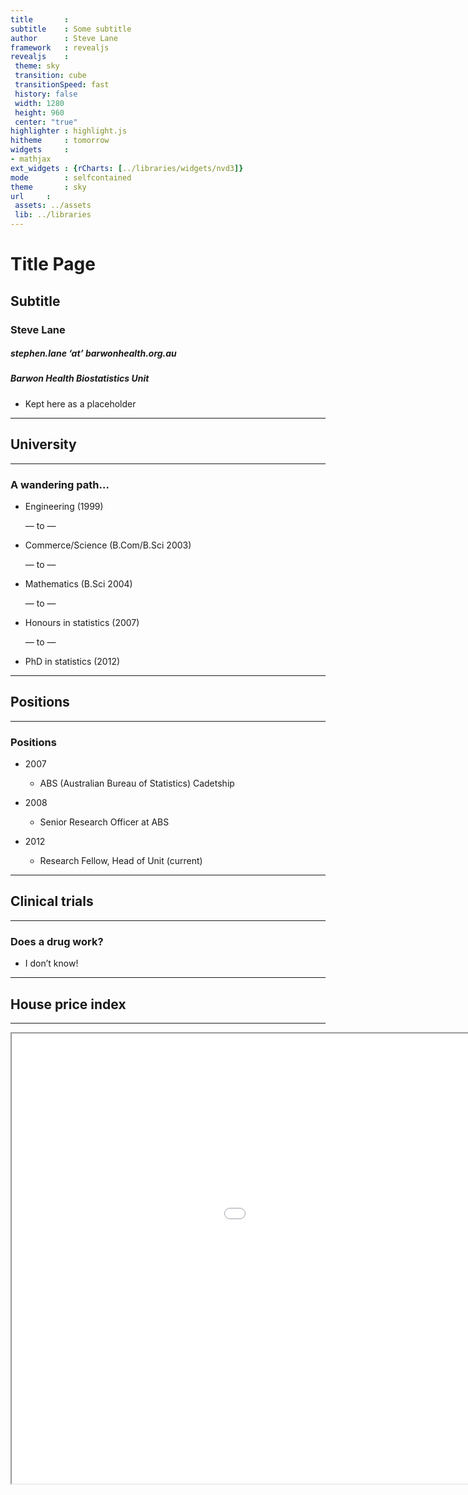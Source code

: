 ```yaml
---
title		:
subtitle	: Some subtitle
author		: Steve Lane
framework	: revealjs
revealjs    :
 theme: sky
 transition: cube
 transitionSpeed: fast
 history: false
 width: 1280
 height: 960
 center: "true"
highlighter	: highlight.js
hitheme		: tomorrow
widgets		:
- mathjax
ext_widgets : {rCharts: [../libraries/widgets/nvd3]}
mode		: selfcontained
theme		: sky
url		:
 assets: ../assets
 lib: ../libraries
---
```


<!-- To compile: -->
<!-- require(slidify) -->
<!-- slidify("filename.rmd") -->
<!-- Post creation need to edit html to adjust height and width. -->

# Title Page
## Subtitle
### Steve Lane
##### stephen.lane 'at' barwonhealth.org.au
##### Barwon Health Biostatistics Unit
<!-- Date (if required): -->
<!-- ##### `r format(Sys.time(), "%A %B %d, %Y")` -->

<aside class="notes">

- Kept here as a placeholder

</aside>

---

<section>

<!-- To start downwards slides -->

## University

---

### A wandering path...

- Engineering (1999)

  &mdash; to &mdash;

- Commerce/Science (B.Com/B.Sci 2003)

  &mdash; to &mdash;

- Mathematics (B.Sci 2004)

  &mdash; to &mdash;

- Honours in statistics (2007)

  &mdash; to &mdash;

- PhD in statistics (2012)

</section>

---

<section>

## Positions

---

### Positions

- 2007

  - ABS (Australian Bureau of Statistics) Cadetship

- 2008

  - Senior Research Officer at ABS

- 2012

  - Research Fellow, Head of Unit (current)

</section>

---

<section>

## Clinical trials

---

### Does a drug work?

- I don't know!

</section>

---

<section>

## House price index

---

<iframe src="HPI.html" width=1280 height=720></iframe>

</section>
